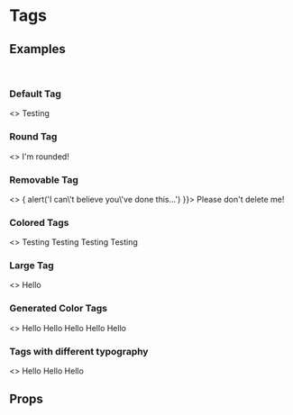 
<Meta title="Tag" component={Tag} />

# Tags

## Examples
<br />

### Default Tag
<Preview>
  <Story name="Default Tag">
    <>
      <Tag>
        Testing
      </Tag>
    </>
  </Story>
</Preview>

### Round Tag
<Preview>
  <Story name="Round Tag">
    <>
      <Tag round>
        I'm rounded!
      </Tag>
    </>
  </Story>
</Preview>

### Removable Tag
<Preview>
  <Story name="Removable Tag">
    <>
      <Tag onRemove={() => { alert('I can\'t believe you\'ve done this...') }}>
        Please don't delete me!
      </Tag>
    </>
  </Story>
</Preview>

### Colored Tags
<Preview>
  <Story name="Colored Tags">
    <>
      <Tag className="mr-2 bg-primary">
        Testing
      </Tag>
      <Tag className="mr-2 bg-dark-gray">
        Testing
      </Tag>
      <Tag className="mr-2 bg-warning">
        Testing
      </Tag>
      <Tag className="mr-2 bg-danger">
        Testing
      </Tag>
    </>
  </Story>
</Preview>

### Large Tag
<Preview>
  <Story name="Largee Tag">
    <>
      <Tag large>
        Hello
      </Tag>
    </>
  </Story>
</Preview>

### Generated Color Tags
<Preview>
  <Story name="Generated Color Tags">
    <>
      <Tag large round className="mr-2 text-dark-gray" generateColor="asdf">
        Hello
      </Tag>
      <Tag large round className="mr-2 text-dark-gray" generateColor="werq">
        Hello
      </Tag>
      <Tag large round className="mr-2 text-dark-gray" generateColor="bcxvbxc">
        Hello
      </Tag>
      <Tag large round className="mr-2 text-dark-gray" generateColor="ertw">
        Hello
      </Tag>
      <Tag large round className="mr-2 text-dark-gray" generateColor="bcxdfsgvbxc">
        Hello
      </Tag>
    </>
  </Story>
</Preview>

### Tags with different typography
<Preview>
  <Story name="Tags with different typography">
    <>
      <Tag large round className="mr-2 text-dark-gray" generateColor="asdf">
        <Typography variant="subtitle" weight="bold">Hello</Typography>
      </Tag>
      <Tag large round className="mr-2 text-dark-gray" generateColor="asdf">
        <Typography variant="subtitle" weight="black">Hello</Typography>
      </Tag>
      <Tag large round className="mr-2 text-dark-gray" generateColor="asdf">
        <Typography variant="h6">Hello</Typography>
      </Tag>
    </>
  </Story>
</Preview>

## Props
<Props of={Tag} />